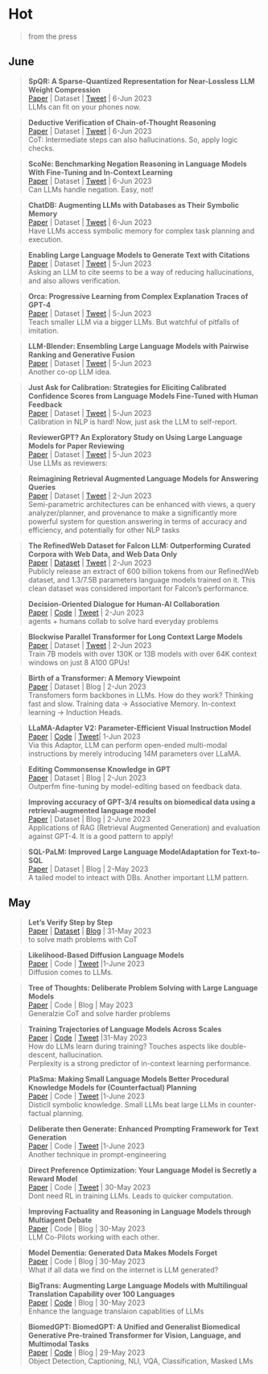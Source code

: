 # Hot
> from the press

## June

>**SpQR: A Sparse-Quantized Representation for Near-Lossless LLM Weight Compression ** \
[Paper](https://arxiv.org/abs/2306.03078) | Dataset | [Tweet](https://twitter.com/Tim_Dettmers/status/1666076553665744896?s=20) | 6-Jun 2023 \
LLMs can fit on your phones now.


>**Deductive Verification of Chain-of-Thought Reasoning ** \
[Paper](https://arxiv.org/abs/2306.03872) | Dataset | [Tweet](https://twitter.com/_akhaliq/status/1666252848781225987?s=20) | 6-Jun 2023 \
CoT: Intermediate steps can also hallucinations. So, apply logic checks.


>**ScoNe: Benchmarking Negation Reasoning in Language Models With Fine-Tuning and In-Context Learning ** \
[Paper](https://arxiv.org/abs/2305.19426) | Dataset | [Tweet](https://twitter.com/ChrisGPotts/status/1666201393697558529?s=20) | 6-Jun 2023 \
Can LLMs handle negation. Easy, not!


>**ChatDB: Augmenting LLMs with Databases as Their Symbolic Memory ** \
[Paper](https://arxiv.org/abs/2306.03901) | Dataset | [Tweet](https://twitter.com/omarsar0/status/1666254609524961282?s=20) | 6-Jun 2023 \
Have LLMs access symbolic memory for complex task planning and execution. 


>**Enabling Large Language Models to Generate Text with Citations ** \
[Paper](https://arxiv.org/abs/2305.14627) | Dataset | [Tweet](https://twitter.com/gaotianyu1350/status/1661186546907639808?s=20) | 5-Jun 2023 \
Asking an LLM to cite seems to be a way of reducing hallucinations, and also allows verification. 

>**Orca: Progressive Learning from Complex Explanation Traces of GPT-4 ** \
[Paper](https://arxiv.org/abs/2306.02707) | Dataset | [Tweet](https://twitter.com/johnjnay/status/1665906453587034112?s=20) | 5-Jun 2023 \
Teach smaller LLM via a bigger LLMs. But watchful of pitfalls of imitation.


>**LLM-Blender: Ensembling Large Language Models with Pairwise Ranking and Generative Fusion ** \
[Paper](https://arxiv.org/abs/2306.02561) | Dataset | [Tweet](https://twitter.com/_akhaliq/status/1665887472335695873?s=20) | 5-Jun 2023 \
Another co-op LLM idea.


>**Just Ask for Calibration: Strategies for Eliciting Calibrated Confidence Scores from Language Models Fine-Tuned with Human Feedback ** \
[Paper](https://arxiv.org/abs/2305.14975) | Dataset | [Tweet](https://twitter.com/topofmlsafety/status/1665732960388100096?s=20) | 5-Jun 2023 \
Calibration in NLP is hard! Now, just ask the LLM to self-report.


>**ReviewerGPT? An Exploratory Study on Using Large Language Models for Paper Reviewing ** \
[Paper](https://arxiv.org/abs/2306.00622) | Dataset | [Tweet](https://twitter.com/jd92wang/status/1665596397788319744?s=20) | 5-Jun 2023 \
Use LLMs as reviewers:


>**Reimagining Retrieval Augmented Language Models for Answering Queries ** \
[Paper](https://arxiv.org/abs/2306.01061) | Dataset | [Tweet](https://twitter.com/_akhaliq/status/1665554751520485376?s=20) | 2-Jun 2023 \
Semi-parametric architectures can be enhanced with views, a query analyzer/planner, and provenance to make a significantly more powerful system for question answering in terms of accuracy and efficiency, and potentially for other NLP tasks

>**The RefinedWeb Dataset for Falcon LLM: Outperforming Curated Corpora with Web Data, and Web Data Only ** \
[Paper](https://arxiv.org/abs/2306.01116) | [Dataset](https://huggingface.co/datasets/tiiuae/falcon-refinedweb) | [Tweet](https://twitter.com/_akhaliq/status/1665555194128609281?s=20) | 2-Jun 2023 \
Publicly release an extract of 600 billion tokens from our RefinedWeb dataset, and 1.3/7.5B parameters language models trained on it. This clean dataset was considered important for Falcon's performance.


>**Decision-Oriented Dialogue for Human-AI Collaboration ** \
[Paper](https://arxiv.org/abs/2305.20076) | [Code](https://github.com/jlin816/dialop) | [Tweet](https://twitter.com/realJessyLin/status/1664410190719111168?s=20) | 2-Jun 2023 \
agents + humans collab to solve hard everyday problems


>**Blockwise Parallel Transformer for Long Context Large Models ** \
[Paper](https://arxiv.org/abs/2305.19370) | Dataset | [Tweet](https://twitter.com/haoliuhl/status/1664396377252667393?s=20) | 2-Jun 2023 \
Train 7B models with over 130K or 13B models with over 64K context windows on just 8 A100 GPUs!

>**Birth of a Transformer: A Memory Viewpoint ** \
[Paper](https://arxiv.org/abs/2306.00802) | Dataset | Blog | 2-Jun 2023 \
Transfomers form backbones in LLMs. How do they work? Thinking fast and slow.
Training data -> Associative Memory. In-context learning ->  Induction Heads.

> **LLaMA-Adapter V2: Parameter-Efficient Visual Instruction Model **\
[Paper](https://arxiv.org/abs/2304.15010) | [Code](https://github.com/ZrrSkywalker/LLaMA-Adapter/tree/main/imagebind_LLM) | [Tweet](https://twitter.com/lupantech/status/1664316926003396608?s=20)| 1-Jun 2023 \
Via this Adaptor, LLM can perform open-ended multi-modal instructions by merely introducing 14M parameters over LLaMA. 


>**Editing Commonsense Knowledge in GPT ** \
[Paper](https://arxiv.org/abs/2305.14956) | Dataset | Blog | 2-Jun 2023 \
Outperfm fine-tuning by model-editing based on feedback data.


>**Improving accuracy of GPT-3/4 results on biomedical data using a retrieval-augmented language model ** \
[Paper](https://arxiv.org/abs/2305.17116) | Dataset | Blog | 2-June 2023 \
Applications of RAG (Retrieval Augmented Generation) and evaluation against GPT-4. It is a good pattern to apply!

>**SQL-PaLM: Improved Large Language ModelAdaptation for Text-to-SQL ** \
[Paper](https://arxiv.org/abs/2306.00739) | Dataset | Blog | 2-May 2023 \
A tailed model to inteact with DBs. Another important LLM pattern.

## May

>**Let’s Verify Step by Step ** \
[Paper](https://cdn.openai.com/improving-mathematical-reasoning-with-process-supervision/Lets_Verify_Step_by_Step.pdf) | [Dataset](https://github.com/openai/prm800k) | [Blog](https://openai.com/research/improving-mathematical-reasoning-with-process-supervision) | 31-May 2023 \
to solve math problems with CoT


>**Likelihood-Based Diffusion Language Models ** \
[Paper](https://t.co/Bpa6dpxcrQ) | Code | [Tweet](https://twitter.com/__ishaan/status/1663992335464538117?s=20) |1-June 2023 \
Diffusion comes to LLMs.

>**Tree of Thoughts: Deliberate Problem Solving with Large Language Models **\
[Paper](https://arxiv.org/abs/2305.10601) | Code | Blog | May 2023 \
Generalzie CoT and solve harder problems


>**Training Trajectories of Language Models Across Scales ** \
[Paper](https://arxiv.org/abs/2212.09803) | [Code](https://github.com/xiamengzhou/training_trajectory_analysis) | [Tweet](https://twitter.com/xiamengzhou/status/1663742017568899073?s=20) |31-May 2023 \
How do LLMs learn during training? Touches aspects like double-descent, hallucination.\
Perplexity is a strong predictor of in-context learning performance.


>**PlaSma: Making Small Language Models Better Procedural Knowledge Models for (Counterfactual) Planning ** \
[Paper](https://arxiv.org/abs/2305.19472) | Code | [Tweet](https://twitter.com/johnjnay/status/1664079539905994752?s=20) |1-June 2023 \
Disticll symbolic knowledge. Small LLMs beat large LLMs in counter-factual planning.

>**Deliberate then Generate: Enhanced Prompting Framework for Text Generation ** \
[Paper](https://arxiv.org/abs/2305.19835) | Code | [Tweet](https://twitter.com/omarsar0/status/1664079620797353984?s=20) |1-June 2023 \
Another technique in prompt-engineering


>**Direct Preference Optimization: Your Language Model is Secretly a Reward Model ** \
[Paper](https://arxiv.org/abs/2305.18290) | Code | [Tweet](https://twitter.com/archit_sharma97/status/1663595372269408261?s=20) | 30-May 2023 \
Dont need RL in training LLMs. Leads to quicker computation.

>**Improving Factuality and Reasoning in Language Models through Multiagent Debate ** \
[Paper](https://arxiv.org/abs/2305.14325) | Code | Blog | 30-May 2023 \
LLM Co-Pilots working with each other.


>**Model Dementia: Generated Data Makes Models Forget ** \
[Paper](https://arxiv.org/abs/2305.17493) | Code | Blog | 30-May 2023 \
What if all data we find on the internet is LLM generated?


>**BigTrans: Augmenting Large Language Models with Multilingual Translation Capability over 100 Languages ** \
[Paper](https://arxiv.org/abs/2305.18098) | [Code](https://github.com/ZNLP/BigTrans) | Blog | 30-May 2023 \
Enhance the language translaion capablities of LLMs

>**BiomedGPT: BiomedGPT: A Unified and Generalist Biomedical Generative Pre-trained Transformer for Vision, Language, and Multimodal Tasks ** \
[Paper](https://arxiv.org/abs/2305.17100) | [Code](https://github.com/taokz/BiomedGPT) | Blog | 29-May 2023 \
Object Detection, Captioning, NLI, VQA, Classification, Masked LMs